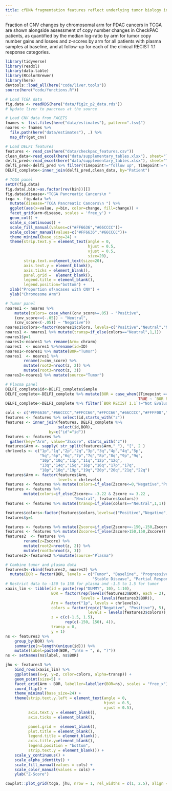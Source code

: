 ```yaml
---
title: cfDNA fragmentation features reflect underlying tumor biology in pancreatic cancer  
---
```



Fraction of CNV changes by chromosomal arm for PDAC cancers in TCGA are shown alongside assessment of copy number changes in CheckPAC patients, as quantified by the median log-ratio by arm for tumor copy number gains and losses and z-scores by arm for all patients with plasma samples at baseline, and at follow-up for each of the clinical RECIST 1.1 response categories.


```r
library(tidyverse)
library(readxl)
library(data.table)
library(RColorBrewer)
library(here)
devtools::load_all(here("code/liver.tools"))
source(here("code/functions.R"))
```


```r
# Load TCGA data 
fig.data <- readRDS(here("data/fig2c_p2_data.rds"))
# Update liver to pancreas at the source

# Load CNV data from FACETS
fnames <- list.files(here("data/estimates"), pattern=".tsv$")
noares <- fnames %>%
  file.path(here("data/estimates"), .) %>%
  map_dfr(get_cnv)

# Load DELFI features
features <- read_csv(here("data/checkpac_features.csv"))
clean_data<-read_excel(here("data/supplementary_tables.xlsx"), sheet="Table S1",range="A2:X45")
delfi_pred<-read_excel(here("data/supplementary_tables.xlsx"), sheet="Table S2",range="A2:P219")
delfi_pred<-delfi_pred %>% filter(Timepoint!="follow up", Timepoint!="cycle 1")
DELFI_complete<-inner_join(delfi_pred,clean_data, by="Patient")
```


```r
# TCGA panel
setDT(fig.data)
fig.data[,bin:=as.factor(rev(bin))][]
fig.data$disease<-"TCGA Pancreatic Cancers\n "
tcga <- fig.data %>%
  mutate(disease="TCGA Pancreatic Cancers\n ") %>%
  ggplot(aes(x=value, y=bin, color=change, fill=change)) +
  facet_grid(arm~disease, scales = 'free_y') +
  geom_col() +
  scale_x_continuous() +
  scale_fill_manual(values=c("#FF6636","#66CCCC"))+
  scale_colour_manual(values=c("#FF6636","#66CCCC"))+
  theme_minimal(base_size=24) +
  theme(strip.text.y = element_text(angle = 0,
                                    hjust = 0.5,
                                    vjust = 0.5,
                                    size=20),
        strip.text.x=element_text(size=20),
        axis.text.y = element_blank(),
        axis.ticks = element_blank(),
        panel.grid =  element_blank(),
        legend.title = element_blank(),
        legend.position="bottom") +
  xlab("Proportion of\ncases with CNV") +
  ylab("Chromosome Arm")

# Tumor panel 
noares1 <- noares %>%
    mutate(colors= case_when((cnv_score>=.05) ~ "Positive",
    (cnv_score>=(-.05)) ~ "Neutral",
    (cnv_score<(-.05)) ~ "Negative"))
noares1$colors<-factor(noares1$colors, levels=c("Positive","Neutral","Negative"))
noares1 <- noares1 %>% mutate(transp=if_else(colors=="Neutral",1,1))
noares1$y=1
noares1<-noares1 %>% rename(Arm= chrarm)
noares1  <- noares1 %>%rename(id=ID)
noares1<-noares1 %>% mutate(BOR="Tumor")
noares1  <- noares1 %>%
        rename(z=cnv_score) %>%
        mutate(root2=nroot(z, 2)) %>%
        mutate(root3=nroot(z, 3))
noares2<-noares1 %>% mutate(source="Tumor")

# Plasma panel 
DELFI_complete$id<-DELFI_complete$Sample
DELFI_complete<-DELFI_complete %>% mutate(BOR = case_when((Timepoint == "Baseline") ~ "Baseline",
                                                          TRUE ~ `BOR RECIST 1.1`))
DELFI_complete<-DELFI_complete %>% filter(`BOR RECIST 1.1`!="Not Evaluable")

cols <- c("#FF6636","#66CCCC","#FFCC66","#FFCC66","#66CCCC","#FFFF00","#FF9900")
features <- features %>% select(id,starts_with("z"))
features <- inner_join(features, DELFI_complete %>%
                       select(id,BOR),
                   by=c("id"="id"))
features <- features %>%
  gather(key="Arm", value="Zscore", starts_with("z"))
features$Arm <- sapply( str_split(features$Arm,"_"), "[", 2 )
chrlevels <- c("1p","1q","2p","2q","3p","3q","4p","4q","5p",
               "5q","6p","6q","7p","7q","8p","8q","9p","9q",
               "10p","10q","11p","11q","12p","12q",
               "13q","14q","15q","16p","16q","17p","17q",
               "18p","18q","19p","19q","20p","20q","21q","22q")
features$Arm <- factor(features$Arm,
                       levels = chrlevels)
features <- features %>% mutate(colors=if_else(Zscore<=0,"Negative","Positive"))
features <- features %>%
        mutate(colors=if_else(Zscore>= -3.22 & Zscore <= 3.22 ,
                              "Neutral", features$colors))
features <- features %>% mutate(transp=if_else(colors=="Neutral",1,1))

features$colors<-factor(features$colors,levels=c("Positive","Negative","Neutral"))
features$y=1

features <- features %>% mutate(Zscore=if_else(Zscore<=-150,-150,Zscore))
features <- features %>% mutate(Zscore=if_else(Zscore>150,150,Zscore))
features2  <- features %>%
        rename(z=Zscore) %>%
        mutate(root2=nroot(z, 2)) %>%
        mutate(root3=nroot(z, 3))
features2<-features2 %>%mutate(source="Plasma")

# Combine tumor and plasma data
features3<-rbind(features2, noares2) %>%
  mutate(BOR = factor(BOR, levels = c("Tumor", "Baseline", "Progressive Disease",
                                      "Stable Disease", "Partial Response")))
# Restrict data to -150 to 150 for plasma and -1.5 to 1.5 for tumor
xaxis_lim <- tibble(id = paste(rep("DUMMY", 10), 1:10),
                    BOR = factor(rep(levels(features3$BOR), each = 2),
                                 levels = levels(features3$BOR)),
                    Arm = factor("1p", levels = chrlevels),
                    colors = factor(rep(c("Negative", "Positive"), 5),
                                    levels = levels(features3$colors)),
                    z = c(c(-1.5, 1.5),
                          rep(c(-150, 150), 4)),
                    transp = 0,
                    y = 1)
ns <- features3 %>%
    group_by(BOR) %>%
    summarize(n=length(unique(id))) %>%
    mutate(label=paste0(BOR, "\n(n = ", n, ")"))
ns <- setNames(ns$label, ns$BOR)

jhu <- features3 %>%
    bind_rows(xaxis_lim) %>%
    ggplot(aes(x=y, y=z, color=colors, alpha=transp)) +
    geom_point(size=5) +
    facet_grid(Arm ~ BOR, labeller=labeller(BOR=ns), scales = "free_x") +
    coord_flip() +
    theme_minimal(base_size=24) +
    theme(strip.text.y.left = element_text(angle = 0,
                                           hjust = 0.5,
                                           vjust = 0.5),
          axis.text.y = element_blank(),
          axis.ticks = element_blank(),

          panel.grid =  element_blank(),
          plot.title = element_blank(),
          legend.title = element_blank(),
          axis.title.y=element_blank(),
          legend.position = "bottom",
          strip.text.y = element_blank()) +
    scale_y_continuous() +
    scale_alpha_identity() +
    scale_fill_manual(values = cols) +
    scale_color_manual(values = cols) +
    ylab("Z-Score")

cowplot::plot_grid(tcga, jhu, nrow = 1, rel_widths = c(1, 2.5), align = "h")
```
